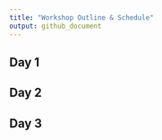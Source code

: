 ```yaml
---
title: "Workshop Outline & Schedule"
output: github_document
---
```


## Day 1



## Day 2



## Day 3
